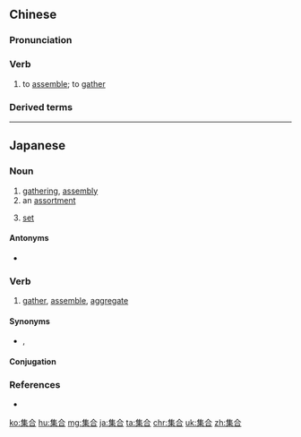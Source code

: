 ==Chinese==
{{zh-forms}}

===Pronunciation===
{{zh-pron
|m=jíhé
|c=zaap6 hap6
|h=pfs=si̍p-ha̍p
|ma=zh-jíhé.ogg
|mn=chi̍p-ha̍p
|cat=v
}}

===Verb===
{{zh-verb}}

# to [[assemble]]; to [[gather]]

===Derived terms===
{{zh-der|集合名詞}}

{{zh-cat|Beginning}}

----

==Japanese==
{{ja-kanjitab|しゅう|ごう|yomi=on}}

===Noun===
{{ja-noun|しゅうごう}}

# [[gathering]], [[assembly]]
# an [[assortment]]
# {{lb|ja|mathematics|sort=しゅうごう}} [[set]]

====Antonyms====
* {{sense|gathering}} {{ja-r|解散|かいさん}}

===Verb===
{{ja-verb-suru|tr=intrans|しゅうごう}}

# [[gather]], [[assemble]], [[aggregate]]

====Synonyms====
* {{ja-r|集まる|あつまる}}, {{ja-r|集める|あつめる}}

====Conjugation====
{{ja-suru|しゅうごう}}

===References===
* {{R:Meikyo}}

[[ko:集合]]
[[hu:集合]]
[[mg:集合]]
[[ja:集合]]
[[ta:集合]]
[[chr:集合]]
[[uk:集合]]
[[zh:集合]]